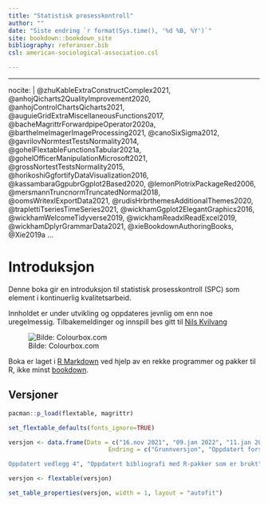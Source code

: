 ```yaml
---
title: "Statistisk prosesskontroll"
author: ""
date: "Siste endring `r format(Sys.time(), '%d %B, %Y')`"
site: bookdown::bookdown_site
bibliography: referanser.bib
csl: american-sociological-association.csl

---
```

---
nocite: |
  @zhuKableExtraConstructComplex2021, @anhojQicharts2QualityImprovement2020, @anhojControlChartsQicharts2021, @auguieGridExtraMiscellaneousFunctions2017, @bacheMagrittrForwardpipeOperator2020a, @barthelmeImagerImageProcessing2021, @canoSixSigma2012, @gavrilovNormtestTestsNormality2014, @gohelFlextableFunctionsTabular2021a, @gohelOfficerManipulationMicrosoft2021, @grossNortestTestsNormality2015, @horikoshiGgfortifyDataVisualization2016, @kassambaraGgpubrGgplot2Based2020, @lemonPlotrixPackageRed2006, @mersmannTruncnormTruncatedNormal2018, @oomsWritexlExportData2021, @rudisHrbrthemesAdditionalThemes2020, @traplettiTseriesTimeSeries2021, @wickhamGgplot2ElegantGraphics2016, @wickhamWelcomeTidyverse2019, @wickhamReadxlReadExcel2019, @wickhamDplyrGrammarData2021, @xieBookdownAuthoringBooks, @Xie2019a
...

# Introduksjon {.unnumbered}

Denne boka gir en introduksjon til statistisk prosesskontroll (SPC) som element i kontinuerlig kvalitetsarbeid.

Innholdet er under utvikling og oppdateres jevnlig om enn noe uregelmessig. Tilbakemeldinger og innspill bes gitt til [Nils Kvilvang](mailto:nils.kvilvang@inn.no)

![Bilde: Colourbox.com](SPC_front_cover.JPG)

Boka er laget i [R Markdown](http://rmarkdown.rstudio.com) ved hjelp av en rekke programmer og pakker til R, ikke minst [bookdown](http://https://bookdown.org/yihui/bookdown/).

## Versjoner {.unnumbered}

```r

pacman::p_load(flextable, magrittr)

set_flextable_defaults(fonts_ignore=TRUE)

versjon <- data.frame(Dato = c("16.nov 2021", "09.jan 2022", "11.jan 2022"),
                            Endring = c("Grunnversjon", "Oppdatert forside med versjonstabell. Lagt til nytt delkapittel 7.1 om mønstre for kontrolldiagram. 

Oppdatert vedlegg 4", "Oppdatert bibliografi med R-pakker som er brukt"))

versjon <- flextable(versjon)

set_table_properties(versjon, width = 1, layout = "autofit")
```



